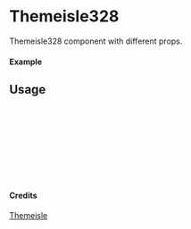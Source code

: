 
<Meta of={Themeisle328} title="Themeisle/Themeisle328" />

# Themeisle328

Themeisle328 component with different props.

#### Example

<Canvas of={Themeisle328.Primary} />

## Usage

```ts
import { Themeisle328 } from "yadl-ui";

const Example = () => {
  return (
      <Themeisle328 />
  );
};

export default Example;
```

#### Credits
[Themeisle](https://themeisle.com/illustrations/)
